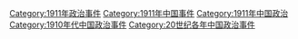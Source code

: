 [[Category:1911年政治事件|Category:1911年政治事件]]
[[Category:1911年中国事件|Category:1911年中国事件]]
[[Category:1911年中国政治|Category:1911年中国政治]]
[[Category:1910年代中国政治事件|Category:1910年代中国政治事件]]
[[Category:20世纪各年中国政治事件|Category:20世纪各年中国政治事件]]